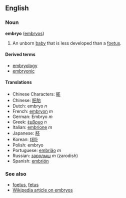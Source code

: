 ==English==
===Noun===
'''embryo''' ([[embryos]])

# An unborn [[baby]] that is less developed than a [[foetus]].

====Derived terms====
*[[embryology]]
*[[embryonic]]

====Translations====
*Chinese Characters: [[胚]]
*Chinese: [[胚胎]]
*Dutch: embryo ''n''
*French: [[embryon]] ''m''
*German: Embryo ''m''
*Greek: [[έμβρυο]] ''n''
*Italian: [[embrione]] ''m''
*Japanese: [[胚]]
*Korean: [[태아]]
*Polish: embryo
*Portuguese: [[embrião]] ''m''
*Russian: [[зародыш]] ''m'' (zarodish)
*Spanish: [[embrión]]

===See also===
*[[foetus]], [[fetus]]
*[[w:Embryo|Wikipedia article on embryos]]
